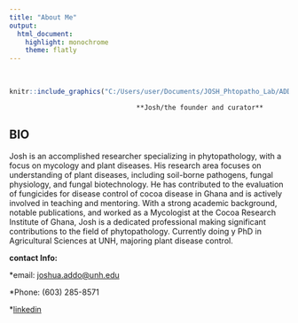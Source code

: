 ---
title: "About Me"
output: 
  html_document: 
    highlight: monochrome
    theme: flatly
---
<br>

```{r echo=FALSE, fig.align="center", out.width="100%"}
knitr::include_graphics("C:/Users/user/Documents/JOSH_Phtopatho_Lab/ADDY.jpg")
```
                                    **Josh/the founder and curator**

## **BIO**
Josh is an accomplished researcher specializing in phytopathology, with a focus on mycology and plant diseases. His research area focuses on understanding of plant diseases, including soil-borne pathogens, fungal physiology, and fungal biotechnology. He has contributed to the evaluation of fungicides for disease control of cocoa disease in Ghana and is actively involved in teaching and mentoring. With a strong academic background, notable publications, and worked as a Mycologist at the Cocoa Research Institute of Ghana, Josh is a dedicated professional making significant contributions to the field of phytopathology. Currently doing y PhD in Agricultural Sciences at UNH, majoring plant disease control. 

**contact Info:**

*email: <joshua.addo@unh.edu>

*Phone: (603) 285-8571

*[linkedin](linkedin.com/in/joshua-addo-5362a2132)